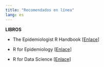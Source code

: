 ```yaml
---
title: "Recomendados en línea"
lang: es
---
```


**LIBROS**

- The Epidemiologist R Handbook [[Enlace](https://epirhandbook.com/en/index.html)]

- R for Epidemiology [[Enlace](https://www.r4epi.com/)]

- R for Data Science [[Enlace](https://r4ds.had.co.nz/)]

